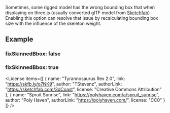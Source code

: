 
<OptionDescriptor type="boolean" defaultVal="false" />

Sometimes, some rigged model has the wrong bounding box that when displaying on three.js (usually converted glTF model from [Sketchfab](https://sketchfab.com/))
Enabling this option can resolve that issue by recalculating bounding box size with the influence of the skeleton weight.

## Example
### fixSkinnedBbox: false
<View3D showBbox src="/model/draco/trex.glb" envmap="/texture/spruit_sunrise_1k.hdr" fixSkinnedBbox={false} showExampleCode />

### fixSkinnedBbox: true
<View3D showBbox src="/model/draco/trex.glb" envmap="/texture/spruit_sunrise_1k.hdr" fixSkinnedBbox={true} showExampleCode />

<License items={[
  {
    name: "Tyrannosaurus Rex 2.0",
    link: "https://skfb.ly/o7NK9",
    author: "TStevenz",
    authorLink: "https://sketchfab.com/3dCoast",
    license: "Creative Commons Attribution"
  },
  {
    name: "Spruit Sunrise",
    link: "https://polyhaven.com/a/spruit_sunrise",
    author: "Poly Haven",
    authorLink: "https://polyhaven.com/",
    license: "CC0"
  }
]} />
